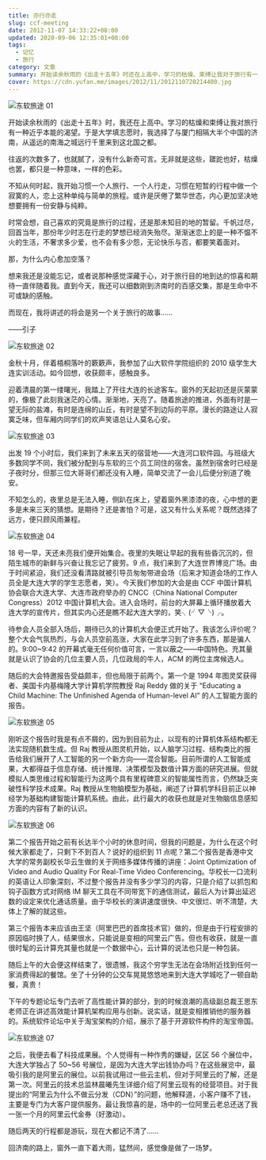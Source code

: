 ```yaml
---
title: 亦行亦走
slug: ccf-meeting
date: 2012-11-07 14:33:22+08:00
updated: 2020-09-06 12:35:01+08:00
tags:
  - 记忆
  - 旅行
category: 文章
summary: 开始读余秋雨的《出走十五年》时还在上高中，学习的枯燥、束缚让我对于旅行有一种近乎本能的渴望。于是大学填志愿时我选择了与厦门相隔大半个中国的济南，从遥远的南海之城远行千里来到这北国之都。
cover: https://cdn.yufan.me/images/2012/11/2012110720214400.jpg
---
```


![东软旅途 01](https://cdn.yufan.me/images/2012/11/2012110720214400.jpg)

<MusicPlayer id={1475737587} />

开始读余秋雨的《出走十五年》时，我还在上高中。学习的枯燥和束缚让我对旅行有一种近乎本能的渴望。于是大学填志愿时，我选择了与厦门相隔大半个中国的济南，从遥远的南海之城远行千里来到这北国之都。

往返的次数多了，也就腻了，没有什么新奇可言。无非就是这些，蹉跎也好，枯燥也罢，都只是一种意味，一样的色彩。

不知从何时起，我开始习惯一个人旅行、一个人行走，习惯在短暂的行程中做一个寂寞的人，恋上这种单纯与简单的旅程。或许是厌倦了繁华世态，内心更加坚决地想要拥有一份安静与纯粹。

时常会想，自己喜欢的究竟是旅行的过程，还是那未知目的地的暂留。千帆过尽，回首当年，那份年少时志在行走的梦想已经消失殆尽。渐渐迷恋上的是一种不愠不火的生活，不奢求多少爱，也不会有多少怨，无论快乐与否，都要笑着面对。

那，为什么内心愈加空落？

想来我还是没能忘记，或者说那种感觉深藏于心，对于旅行目的地到达的惊喜和期待一直伴随着我。直到今天，我还可以细数刚到济南时的百感交集，那是生命中不可或缺的感触。

而现在，我将讲述的将会是另一个关于旅行的故事……

——引子

![东软旅途 02](https://cdn.yufan.me/images/2012/11/2012110720214600.jpg)

金秋十月，伴着梧桐落叶的簌簌声，我参加了山大软件学院组织的 2010 级学生大连实训活动。如今回想，收获颇丰，感触良多。

迎着清晨的第一缕曙光，我踏上了开往大连的长途客车。窗外的天起初还是灰蒙蒙的，像极了此刻我迷茫的心情。渐渐地，天亮了。随着旅途的推进，外面有时是一望无际的盐滩，有时是连绵的山丘，有时是望不到边际的平原。漫长的路途让人寂寞乏味，但车厢内同学们的欢声笑语总让人莫名心安。

![东软旅途 03](https://cdn.yufan.me/images/2012/11/2012110720214800.jpg)

出发 19 个小时后，我们来到了未来五天的宿营地——大连河口软件园。与班级大多数同学不同，我们被分配到与东软的三个员工同住的宿舍。虽然到宿舍时已经是子夜时分，但那三位大哥哥们都还没有入睡，简单交流了一会儿后便分别道了晚安。

不知怎么的，夜里总是无法入睡，侧趴在床上，望着窗外黑漆漆的夜，心中想的更多是未来三天的猜想。是期待？还是害怕？可是，这又有什么关系呢？既然选择了远方，便只顾风雨兼程。

![东软旅途 04](https://cdn.yufan.me/images/2012/11/2012110720214900.jpg)

18 号一早，天还未亮我们便开始集合。夜里的失眠让早起的我有些昏沉沉的，但陌生城市的新鲜与兴奋让我忘记了疲劳。9 点，我们来到了大连世界博览广场。由于时间紧迫，我们还没看清路就被引导员匆匆带进会场（后来才知道会场的工作人员全是大连大学的学生志愿者，笑）。今天我们参加的大会是由 CCF 中国计算机协会联合大连大学、大连市政府举办的 CNCC（China National Computer Congress）2012 中国计算机大会。进入会场时，前台的大屏幕上循环播放着大连大学的宣传片，但其实内心还是瞧不起大连大学的，笑╮(╯▽╰)╭。

待参会人员全部入场后，期待已久的计算机大会便正式开始了。我该怎么评价呢？整个大会气氛热烈，与会人员空前高涨，大家在此学习到了许多东西，那是骗人的。9:00~9:42 的开幕式毫无任何价值可言，一言以蔽之——中国特色。充其量就是认识了协会的几位主要人员，几位政局的牛人，ACM 的两位主席候选人。

随后的大会特邀报告受益颇丰，但也局限于前两个。第一个是 1994 年图灵奖获得者、美国卡内基梅隆大学计算机学院教授 Raj Reddy 做的关于 “Educating a Child Machine: The Unfinished Agenda of Human-level AI” 的人工智能方面的报告。

![东软旅途 05](https://cdn.yufan.me/images/2012/11/2012110720215200.jpg)

刚听这个报告时我是有点不屑的，因为到目前为止，以现有的计算机体系结构都无法实现随机数生成。但 Raj 教授从图灵机开始，以人脑学习过程、结构类比的报告给我们展开了人工智能的另一个新方向——混合智能。目前所谓的人工智能成果，大都得益于信息存储、统计推理、决策模型及数值计算方面的研究进展。但就模拟人类思维过程和智能行为这两个具有里程碑意义的智能属性而言，仍然缺乏突破性科学技术成果。Raj 教授从生物脑模型为基础，阐述了计算机学科目前正以神经学为基础构建智能计算机系统。由此，此行最大的收获也就是对生物脑信息感知方面的内容有了新的认识。

![东软旅途 06](https://cdn.yufan.me/images/2012/11/2012110720215500.jpg)

第二个报告开始之前有长达半个小时的休息时间，但我的问题是，为什么在这个时候大家都走了，只剩下不到百人？说好的组织到 11 点呢？第二个报告是香港中文大学的常务副校长华云生做的关于网络多媒体传播的讲座：Joint Optimization of Video and Audio Quality For Real-Time Video Conferencing。华校长一口流利的英语让人印象深刻，不过整个报告并没有多少学习的内容，只是介绍了以抓包和钩子函数方式对网络 IM 聊天工具在不同带宽下的通信测试，最后人为计算出延迟数的设定来优化通话质量。由于华校长的演讲速度很快、中文很烂、听不清楚，大体上了解的就这些。

第三个报告本来应该由王坚（阿里巴巴的首席技术官）做的，但是由于行程安排的原因临时换了人，结果很水，只能说是变相的阿里云广告。但也有收获，就是一直很时髦的云计算充其量也就是一个数据中心，云计算的说法也只是一种包装。

随后上午的大会便这样结束了，很遗憾，我这个穷学生无法在会场附近找到任何一家消费得起的餐馆。坐了十分钟的公交车晃晃悠悠地来到大连大学城吃了一顿自助餐，真贵！

下午的专题论坛专门去听了高性能计算的部分，到的时候浪潮的高级副总裁王思东老师正在讲述高效能计算机架构应用与创新。说实话，就是变相推销他的服务器的。系统软件论坛中关于淘宝架构的介绍，展示了基于开源软件构件的淘宝帝国。

![东软旅途 07](https://cdn.yufan.me/images/2012/11/2012110720215700.jpg)

之后，我便去看了科技成果展。个人觉得有一种作秀的嫌疑，区区 56 个展位中，大连大学独占了 50~56 号展位，是因为大连大学出钱协办吗？在这些展览中，最吸引我的是阿里云的展位。以前我试用过一些云主机，但对于阿里云的了解，还是第一次。阿里云的技术总监林晨曦先生详细介绍了阿里云现有的经营项目。对于我提出的“阿里云为什么不做云分发（CDN）”的问题，他解释道，小客户赚不了钱，主要是专门为大客户提供服务。最让我惊喜的是，场中的一位阿里云老总还送了我一张一个月的阿里云代金券（好激动）。

随后两天的行程都是游玩，现在大都记不清了……

回济南的路上，窗外一直下着大雨，猛然间，感觉像是做了一场梦。
